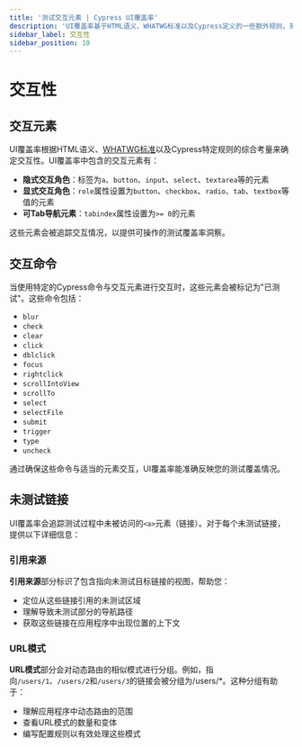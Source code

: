 ```yaml
---
title: '测试交互元素 | Cypress UI覆盖率'
description: 'UI覆盖率基于HTML语义、WHATWG标准以及Cypress定义的一些额外规则，来确定哪些元素是可交互的。'
sidebar_label: 交互性
sidebar_position: 10
---
```


<ProductHeading product="ui-coverage" />

# 交互性

## 交互元素

UI覆盖率根据HTML语义、[WHATWG标准](https://html.spec.whatwg.org/dev/dom.html#interactive-content)以及Cypress特定规则的综合考量来确定交互性。UI覆盖率中包含的交互元素有：

- **隐式交互角色**：标签为`a`、`button`、`input`、`select`、`textarea`等的元素
- **显式交互角色**：`role`属性设置为`button`、`checkbox`、`radio`、`tab`、`textbox`等值的元素
- **可Tab导航元素**：`tabindex`属性设置为`>= 0`的元素

这些元素会被追踪交互情况，以提供可操作的测试覆盖率洞察。

## 交互命令

当使用特定的Cypress命令与交互元素进行交互时，这些元素会被标记为"已测试"。这些命令包括：

- `blur`
- `check`
- `clear`
- `click`
- `dblclick`
- `focus`
- `rightclick`
- `scrollIntoView`
- `scrollTo`
- `select`
- `selectFile`
- `submit`
- `trigger`
- `type`
- `uncheck`

通过确保这些命令与适当的元素交互，UI覆盖率能准确反映您的测试覆盖情况。

## 未测试链接

UI覆盖率会追踪测试过程中未被访问的`<a>`元素（链接）。对于每个未测试链接，提供以下详细信息：

### 引用来源

**引用来源**部分标识了包含指向未测试目标链接的视图，帮助您：

- 定位从这些链接引用的未测试区域
- 理解导致未测试部分的导航路径
- 获取这些链接在应用程序中出现位置的上下文

### URL模式

**URL模式**部分会对动态路由的相似模式进行分组。例如，指向`/users/1`、`/users/2`和`/users/3`的链接会被分组为/users/\*。这种分组有助于：

- 理解应用程序中动态路由的范围
- 查看URL模式的数量和变体
- 编写配置规则以有效处理这些模式